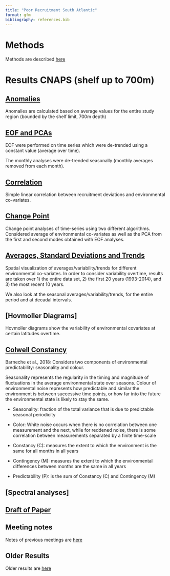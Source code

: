 ```yaml
---
title: "Poor Recruitment South Atlantic"
format: gfm
bibliography: references.bib
---
```


# Methods

Methods are described [here](https://github.com/AnaVaz-NOAA/SEFSC-SFD-SAF-Poor-Recruitment/blob/main/Pages/Methods_readme.md)

# Results CNAPS (shelf up to 700m)

## [Anomalies](https://github.com/AnaVaz-NOAA/SEFSC-SFD-SAF-Poor-Recruitment/blob/main/Pages/CNAPS_anomalies.md)

Anomalies are calculated based on average values for the entire study region (bounded by the shelf limit, 700m depth)

## [EOF and PCAs](https://github.com/AnaVaz-NOAA/SEFSC-SFD-SAF-Poor-Recruitment/blob/main/Pages/CNAPS_EOF.md)

EOF were performed on time series which were de-trended using a constant value (average over time).

The monthly analyses were de-trended seasonally (monthly averages removed from each month).

## [Correlation](https://github.com/AnaVaz-NOAA/SEFSC-SFD-SAF-Poor-Recruitment/blob/main/Pages/Correlations.md)

Simple linear correlation between recruitment deviations and environmental co-variates. 

## [Change Point](https://github.com/AnaVaz-NOAA/SEFSC-SFD-SAF-Poor-Recruitment/blob/main/Pages/ChangePoint.md)

Change point analyses of time-series using two different algorithms. Considered average of environmental co-variates as well as the PCA from the first and second modes obtained with EOF analyses.

## [Averages, Standard Deviations and Trends](https://github.com/AnaVaz-NOAA/SEFSC-SFD-SAF-Poor-Recruitment/blob/main/Pages/AverageTrend.md)

Spatial visualization of averages/variability/trends for different environmental co-variates. In order to consider variability overtime, results are taken over 1) the entire data set, 2) the first 20 years (1993-2014), and 3) the most recent 10 years.

We also look at the seasonal averages/variability/trends, for the entire period and at decadal intervals.

## \[Hovmoller Diagrams\]

Hovmoller diagrams show the variability of environmental covariates at certain latitudes overtime. 

## [Colwell Constancy](https://github.com/AnaVaz-NOAA/SEFSC-SFD-SAF-Poor-Recruitment/blob/main/Pages/Colwell.md)

Barneche et al., 2018: Considers two components of environmental predictability: seasonality and colour.

Seasonality represents the regularity in the timing and magnitude of fluctuations in the average environmental state over seasons. Colour of environmental noise represents how predictable and similar the environment is between successive time points, or how far into the future the environmental state is likely to stay the same.

-   Seasonality: fraction of the total variance that is due to predictable seasonal periodicity

-   Color: White noise occurs when there is no correlation between one measurement and the next, while for reddened noise, there is some correlation between measurements separated by a finite time-scale

-   Constancy (C): measures the extent to which the environment is the same for all months in all years

-   Contingency (M): measures the extent to which the environmental differences between months are the same in all years

-   Predictability (P): is the sum of Constancy (C) and Contingency (M)

## \[Spectral analyses\]



## [Draft of Paper](https://github.com/AnaVaz-NOAA/SEFSC-SFD-SAF-Poor-Recruitment/blob/main/poorrecpaper.md)

## Meeting notes

Notes of previous meetings are [here](https://github.com/AnaVaz-NOAA/SEFSC-SFD-SAF-Poor-Recruitment/blob/main/Pages/MeetingNotes.md)

## Older Results

Older results are [here](https://github.com/AnaVaz-NOAA/SEFSC-SFD-SAF-Poor-Recruitment/blob/main/Pages/OlderResults.md)
